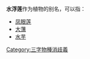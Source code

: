 '''水浮莲'''作为植物的别名，可以指：

* [[凤眼莲|凤眼莲]]
* [[大薸|大薸]]
* [[水芋|水芋]]
{{消歧义}}
[[Category:三字物種消歧義|Category:三字物種消歧義]]